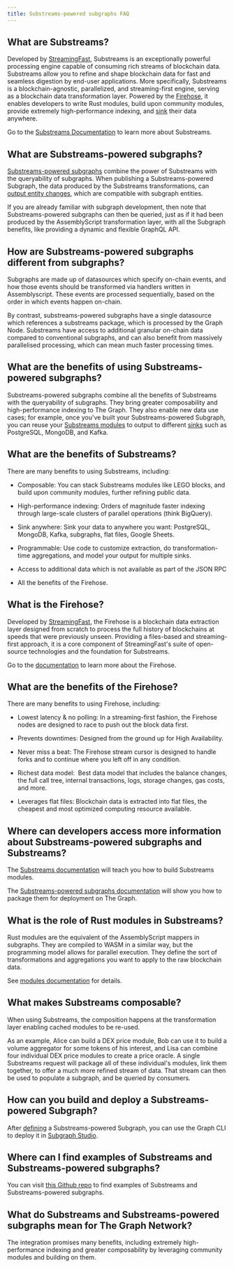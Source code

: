 ```yaml
---
title: Substreams-powered subgraphs FAQ
---
```


## What are Substreams?

Developed by [StreamingFast](https://www.streamingfast.io/), Substreams is an exceptionally powerful processing engine capable of consuming rich streams of blockchain data. Substreams allow you to refine and shape blockchain data for fast and seamless digestion by end-user applications. More specifically, Substreams is a blockchain-agnostic, parallelized, and streaming-first engine, serving as a blockchain data transformation layer. Powered by the [Firehose](https://firehose.streamingfast.io/), it ​​enables developers to write Rust modules, build upon community modules, provide extremely high-performance indexing, and [sink](https://substreams.streamingfast.io/developers-guide/sink-targets) their data anywhere.

Go to the [Substreams Documentation](/substreams) to learn more about Substreams.

## What are Substreams-powered subgraphs?

[Substreams-powered subgraphs](/cookbook/substreams-powered-subgraphs/) combine the power of Substreams with the queryability of subgraphs. When publishing a Substreams-powered Subgraph, the data produced by the Substreams transformations, can [output entity changes](https://github.com/streamingfast/substreams-sink-entity-changes/blob/develop/substreams-entity-change/src/tables.rs), which are compatible with subgraph entities.

If you are already familiar with subgraph development, then note that Substreams-powered subgraphs can then be queried, just as if it had been produced by the AssemblyScript transformation layer, with all the Subgraph benefits, like providing a dynamic and flexible GraphQL API.

## How are Substreams-powered subgraphs different from subgraphs?

Subgraphs are made up of datasources which specify on-chain events, and how those events should be transformed via handlers written in Assemblyscript. These events are processed sequentially, based on the order in which events happen on-chain.

By contrast, substreams-powered subgraphs have a single datasource which references a substreams package, which is processed by the Graph Node. Substreams have access to additional granular on-chain data compared to conventional subgraphs, and can also benefit from massively parallelised processing, which can mean much faster processing times.

## What are the benefits of using Substreams-powered subgraphs?

Substreams-powered subgraphs combine all the benefits of Substreams with the queryability of subgraphs. They bring greater composability and high-performance indexing to The Graph. They also enable new data use cases; for example, once you've built your Substreams-powered Subgraph, you can reuse your [Substreams modules](https://substreams.streamingfast.io/developers-guide/modules) to output to different [sinks](https://substreams.streamingfast.io/developers-guide/sink-targets) such as PostgreSQL, MongoDB, and Kafka.

## What are the benefits of Substreams?

There are many benefits to using Substreams, including:

- Composable: You can stack Substreams modules like LEGO blocks, and build upon community modules, further refining public data.

- High-performance indexing: Orders of magnitude faster indexing through large-scale clusters of parallel operations (think BigQuery).

- Sink anywhere: Sink your data to anywhere you want: PostgreSQL, MongoDB, Kafka, subgraphs, flat files, Google Sheets.

- Programmable: Use code to customize extraction, do transformation-time aggregations, and model your output for multiple sinks.

- Access to additional data which is not available as part of the JSON RPC

- All the benefits of the Firehose.

## What is the Firehose?

Developed by [StreamingFast](https://www.streamingfast.io/), the Firehose is a blockchain data extraction layer designed from scratch to process the full history of blockchains at speeds that were previously unseen. Providing a files-based and streaming-first approach, it is a core component of StreamingFast's suite of open-source technologies and the foundation for Substreams.

Go to the [documentation](https://firehose.streamingfast.io/) to learn more about the Firehose.

## What are the benefits of the Firehose?

There are many benefits to using Firehose, including:

- Lowest latency & no polling: In a streaming-first fashion, the Firehose nodes are designed to race to push out the block data first.

- Prevents downtimes: Designed from the ground up for High Availability.

- Never miss a beat: The Firehose stream cursor is designed to handle forks and to continue where you left off in any condition.

- Richest data model:  Best data model that includes the balance changes, the full call tree, internal transactions, logs, storage changes, gas costs, and more.

- Leverages flat files: Blockchain data is extracted into flat files, the cheapest and most optimized computing resource available.

## Where can developers access more information about Substreams-powered subgraphs and Substreams?

The [Substreams documentation](/substreams) will teach you how to build Substreams modules.

The [Substreams-powered subgraphs documentation](/cookbook/substreams-powered-subgraphs/) will show you how to package them for deployment on The Graph.

## What is the role of Rust modules in Substreams?

Rust modules are the equivalent of the AssemblyScript mappers in subgraphs. They are compiled to WASM in a similar way, but the programming model allows for parallel execution. They define the sort of transformations and aggregations you want to apply to the raw blockchain data.

See [modules documentation](https://substreams.streamingfast.io/developers-guide/modules) for details.

## What makes Substreams composable?

When using Substreams, the composition happens at the transformation layer enabling cached modules to be re-used.

As an example, Alice can build a DEX price module, Bob can use it to build a volume aggregator for some tokens of his interest, and Lisa can combine four individual DEX price modules to create a price oracle. A single Substreams request will package all of these individual's modules, link them together, to offer a much more refined stream of data. That stream can then be used to populate a subgraph, and be queried by consumers.

## How can you build and deploy a Substreams-powered Subgraph?

After [defining](/cookbook/substreams-powered-subgraphs/) a Substreams-powered Subgraph, you can use the Graph CLI to deploy it in [Subgraph Studio](https://thegraph.com/studio/).

## Where can I find examples of Substreams and Substreams-powered subgraphs?

You can visit [this Github repo](https://github.com/pinax-network/awesome-substreams) to find examples of Substreams and Substreams-powered subgraphs.

## What do Substreams and Substreams-powered subgraphs mean for The Graph Network?

The integration promises many benefits, including extremely high-performance indexing and greater composability by leveraging community modules and building on them.
